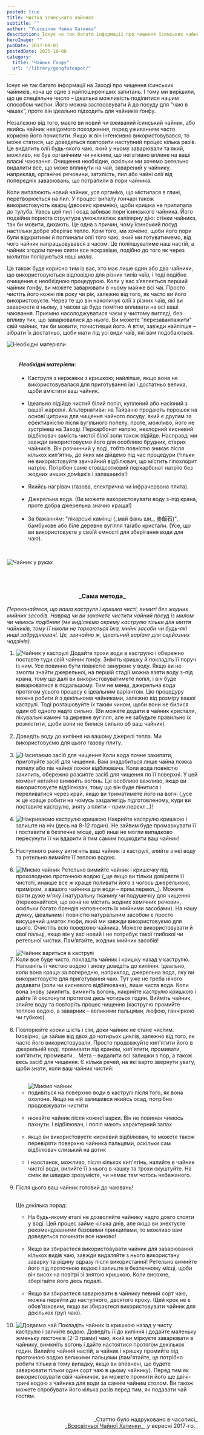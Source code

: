 ```yaml
---
posted: true
title: Чистка їсинського чайника
subtitle: ""
author: "Усесвітня Чайна Хатинка"
description: Існує не так багато інформації про чищення їсинських чайників, хоча це одне з найпоширеніших запитань. Тому ми вирішили, що це ідеальна нагода поділитися нашим способом...
heroImage: ""
pubDate: 2017-09-01
postedDate: 2025-10-08
category: 
  title: "Чайник Ґонфу"
  url: "/library/gongfuteapot/"
---
```



Існує не так багато інформації на Заході про чищення їсинських чайників, хоча це одне з найпоширеніших запитань. І тому ми вирішили, що це спеціяльне число – ідеальна можливість поділитися нашим способом чистки. Його можна застосовувати й до посуду для “чаю в чашах”, проте він ідеально підходить для чайників ґонфу.

Незалежно від того, маєте ви новий чи вживаний їсинський чайник, або якийсь чайник невідомого походження, перед уживанням часто корисно його почистити. Якщо ж він інтенсивно використовувався, то може статися, що доведеться повторити наступний процес кілька разів. Це видалить олії будь-якого чаю, який у ньому заварювали та який, можливо, не був органічним чи якісним, що негативно вплине на ваші власні чаювання. Очищення необхідне, оскільки ми хочемо ретельно видалити все, що може вплинути на чай, заварений у чайнику, наприклад, органічні речовини, затхлість, пил або чайні олії від попередніх заварювань, що потрапили в пори чайника.

Коли випалюють новий чайник, уся органіка, що містилася в глині, перетворюється на пил. У процесі випалу гончарі також використовують кварц (двоокис кремнію), щоби кришка не прилипала до тулуба. Увесь цей пил і осад забиває пори їсинського чайника. Його подвійна пориста структура уможливлює капілярну дію: стінки чайника, так би мовити, дихають. Це одна з причин, чому їсинський посуд настільки добре зберігає тепло. Крім того, ми хочемо, щоби його пори були відкритими й поглинали олії того чаю, який ми готуватимемо, від чого чайник напрацьовувався з часом. Це поліпшуватиме наш настій, а чайник згодом почне сяяти все яскравіше, подібно до того як через молитви поліруються наші _мала_.

Це також буде корисно тим із вас, хто має лише один або два чайники, що використовуються відповідно для різних типів чаїв, і тоді подібне очищення є необхідною процедурою. Коли у вас з’являється перший чайник ґонфу, ви можете заварювати в ньому майже всі чаї. Просто чистіть його кожні пів року чи рік, залежно від того, як часто ви його використовуєте. Через те що він накопичує олії з різних чаїв, які ви заварюєте в ньому, з часом це буде помітно впливати на всі ваші чаювання. Приємно насолоджуватися чаєм у чистому вигляді, без впливу тих, що заварювалися до нього. Ви можете "перезавантажити" свій чайник, так би мовити, почистивши його. А втім, завжди найліпше – зібрати їх достатньо, щоби мати під усі види чаїв, які вам подобаються.

<Image class="align-center" src={Image1} alt="Необхідні матеріяли" />

<section style="padding: 1rem 0 1rem 2rem;">
  <h4 style="font-style: italic;">Необхідні матеріяли:</h4>
  <ul>
    <li style="padding-bottom: 1rem;">Каструля з нержавки з кришкою; найліпше, якщо вона не використовувалася для приготування їжі і достатньо велика, щоби вмістити ваш чайник.</li>
    <li style="padding-bottom: 1rem;">Ідеально підійде чистий білий попіл, куплений або насіяний з вашої жаровні. Альтернативи: на Тайваню продають порошок на основі  цитрини для чищення чайного посуду, який є другим за ефективністю після вугільного попелу, проте, можливо, його не зустрінеш на Заході. Перкарбонат натрію, нехлорний кисневий відбілювач замість чистої білої золи також підійде. Насправді ми завжди використовуємо його для особливо брудних, старих чайників. Він розчинний у воді, тобто повністю зникає після кількох кип'ятінь, до яких ми дійдемо під час процедури (тільки не використовуйте звичайний відбілювач, що містить гіпохлорит натрію. Потрібен саме стовідсотковий перкарбонат натрію без жодних инших домішків і запашників!)</li>
    <li style="padding-bottom: 1rem;">Якийсь нагрівач (газова, електрична чи інфрачервона плита).</li>
    <li style="padding-bottom: 1rem;">Джерельна вода. (Ви можете використовувати воду з-під крана, проте добра джерельна значно краща!)</li>
    <li style="padding-bottom: 1rem;">За бажанням: "лікарські камінці (_май фань ши_, 麥飯石)", бамбукове або біле деревне вугілля та/або кристали. (Усе, що ви використовуєте у своїй ємності для зберігання води для чаю).</li>
  </ul>
</section>

<Image class="align-center" style="margin-bottom: 3rem;" src={Image2} alt="Чайник у руках" /> 

<h3 style="text-align: center;">_Сама метода_</h3>

_Переконайтеся, що ваша каструля і кришка чисті, вимиті без жодних мийних засобів. Навряд чи ви захочете чистити чайний посуд із милом чи чимось подібним (ми виділяємо окрему каструлю тільки для миття чайників, тому її ніколи не торкаються їжа, мийні засоби чи будь-які инші забруднювачі. Це, звичайно ж, ідеальний варіант для серйозних чадзінів)._

<ol>
  <li style="padding-bottom: 1rem;"><Image class="float-right" src={Image3} alt="Чайник у каструлі" /> Додайте трохи води в каструлю і обережно поставте туди свій чайник ґонфу. Зніміть кришку й покладіть її поруч із ним. Усе повинно бути повністю занурене у воду. Якщо ви не змогли знайти джерельної, на першій стадії можна взяти воду з-під крана, тому що далі ви використовуватимете попіл, і він буде виварюватися в подальшому. Тим не менш, джерельна вода протягом усього процесу є ідеальним варіантом. Цю процедуру можна робити й з декількома чайниками, залежно від розміру вашої каструлі. Тоді розташовуйте їх таким чином, щоби вони не билися один об одного надто сильно. (Ви можете додати в чайник кристали, лікувальні камені та деревне вугілля, але не забудьте правильно їх розмістити, щоби вони не билися сильно об ваш чайник).</li>
  <li style="padding-bottom: 1rem;">Доведіть воду до кипіння на вашому джерелі тепла. Ми використовуємо для цього газову плиту.</li>
  <li style="padding-bottom: 1rem;"><Image class="float-right" src={Image4} alt="Насипаємо засіб для чищення" /> Коли вода почне закипати, приготуйте засіб для чищення. Вам знадобиться лише чайна ложка попелу або пів чайної ложки відбілювача. Коли вода повністю закипить, обережно розсипте засіб для чищення по її поверхні. У цей момент негайно вимкніть вогонь. Це особливо важливо, якщо ви використовуєте відбілювач, тому що він буде пінитися і переливатися через край, якщо ви триматимете його на вогні (_усе ж це краще робити на чомусь заздалегідь підготовленому, куди ви поставите каструлю, зняту з плити – прим.перекл._)!</li>
  <li style="padding-bottom: 1rem;"><Image class="float-right" src={Image5} alt="Накриваємо каструлю кришкою" /> Накрийте каструлю кришкою і залиште на ніч (десь на 8-12 годин). Не зайвим буде промаркувати її і поставити в безпечне місце, щоб инші не могли випадково пересунути її чи вдарити й тим самим пошкодити ваш чайник!</li>
  <li style="padding-bottom: 1rem;">Наступного ранку витягніть ваш чайник із каструлі, злийте з неї воду та ретельно вимийте її теплою водою.</li>
  <li style="padding-bottom: 1rem;"><Image class="float-right" src={Image6} alt="Миємо чайник" /> Ретельно вимийте чайник і кришечку під прохолодною проточною водою (_це якщо ви тільки довіряєте її чистоті, инакше все ж краще поливати його з чогось джерельною, приміром, з вашого чайника для води – прим.перекл._). Можете взяти дуже м'яку і натуральну тканину чи подушечку для чищення (переконайтеся, що вона не містить жодних хемічних речовин, оскільки багато брендів наповнюють їх мийними засобами). На нашу думку, ідеальним і повністю натуральним засобом є просто висушений шматок люфи, який ми завжди використовуємо для цього. Очистіть всю поверхню чайника. Можете використовувати й свої пальці, якщо він у вас новий і не потребує такої глибокої чи ретельної чистки. Пам’ятайте, жодних мийних засобів!</li>
  <Image class="align-center" src={Image7} alt="Чайник вариться в каструлі" /> 
  <li style="padding-bottom: 1rem;">Коли все буде чисто, покладіть чайник і кришку назад у каструлю. Наповніть її чистою водою і знову доведіть до кипіння. Ідеально, коли вона краща за попередню, наприклад, джерельна вода, яку ви використовуєте для приготування чаю. Тут уже не треба нічого додавати (золи чи кисневого відбілювача), лише чиста вода. Коли вона знову закипить, вимкніть вогонь, накрийте каструлю кришкою і дайте їй охолонути протягом десь чотирьох годин. Вийміть чайник, злийте воду та повторіть процес чищення (каструлю промийте теплою водою, а заварник – великими пальцями, люфою, ганчіркою чи губкою).</li>
  <li style="padding-bottom: 1rem;">Повторюйте кроки шість і сім, доки чайник не стане чистим. Імовірно, це займе від двох до чотирьох циклів, залежно від того, як часто його використовували. Просто продовжуйте кип'ятити його в джерельній воді, промивати під краном, кип'ятити, промивати, кип'ятити, промивати... Мета – видалити всі залишки з пор, а також весь засіб для чищення. Є кілька речей, на які варто звернути увагу, щоби знати, коли ваш чайник чистий:</li>
    <ul style="padding-left: 2rem;">
      <Image class="float-left" src={Image8} alt="Миємо чайник" />
      <li style="padding-bottom: 1rem;">подивіться на поверхню води в каструлі після того, як вона охолоне. Якщо на ній залишився якийсь осад, потрібно продовжувати чистити</li>
      <li style="padding-bottom: 1rem;">нюхайте чайник після кожної варки. Він не повинен чимось пахнути. І відбілювач, і попіл мають характерний запах</li>
      <li style="padding-bottom: 1rem;">якщо ви використовуєте кисневий відбілювач, то можете також перевіряти поверхню чайника пальцями, оскільки сам відбілювач слизький на дотик</li>
      <li style="padding-bottom: 1rem;">і наостанок, можливо, після кількох кип'ятінь, налийте в чайник чистої води, вилийте її з нього в чашку та трохи скуштуйте. На смак ви швидко зрозумієте, чи немає там чогось небажаного.</li>
    </ul>
  <li style="padding-bottom: 1rem;">Після цього ваш чайник готовий до чаювань!</li>
  <p>Ще декілька порад:</p>
  <ul style="padding-left: 2rem;">
      <li style="padding-bottom: 1rem;">На будь-якому етапі не дозволяйте чайнику надто довго стояти у воді. Цей процес займе кілька днів, але якщо ви знехтуєте рекомендованими базовими принципами, то можливо вам доведеться починати все наново!</li>
      <li style="padding-bottom: 1rem;">Якщо ви збираєтеся використовувати чайник для заварювання кількох видів чаю, завжди видаляйте з нього використану заварку та рідину одразу після використання! Ретельно вимийте його під проточною водою і залиште в безпечному місці, щоби він висох на повітрі зі знятою кришкою. Коли висохне, зберігайте його десь подалі.</li>
      <li style="padding-bottom: 1rem;">Якщо ви збираєтеся заварювати в чайнику певний сорт чаю, можна перейти до наступного, десятого кроку. (Цей крок не є обов'язковим, якщо ви збираєтеся використовувати чайник для декількох груп чаю).</li>
    </ul>
  <li><Image class="float-right" src={Image9} alt="Додаємо чай" /> Покладіть чайник із кришкою назад у чисту каструлю і залийте водою. Доведіть її до кипіння і додайте маленьку жменьку листочків (2-3 грами) чаю, який ви міркуєте заварювати в чайнику, вимкніть вогонь і дайте настоятися протягом декількох годин. Вилийте чайний настій, а чайник і кришку промийте під проточною водою великими пальцями (пам'ятайте, це потрібно робити тільки в тому випадку, якщо ви впевнені, що будете заварювати тільки один сорт чаю в цьому чайнику). Перед тим як використовувати свій чайничок, ви можете промити його ще двічі-тричі водою з чайника для води за самим чайним столом. Ви також можете спробувати його кілька разів перед тим, як подавати чай гостям.</li>
</ol>

<p>&nbsp;</p>
<p align="right" style="font-size: 0.9rem;">_Статтю було надруковано в часописі_<br /><a title="globalteahut.org" href="http://www.globalteahut.org/" target="blank" rel="noopener">_Всесвітньої Чайної Хатинки_ </a>_у вересні 2017-го._</p>